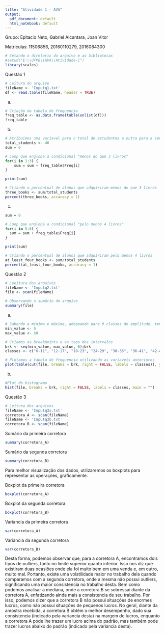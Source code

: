 ---
title: "Atividade 1 - AVA"
output:
  pdf_document: default
  html_notebook: default
---

Grupo: Epitacio Neto, Gabriel Alcantara, Joan Vitor

Matriculas: 11506856, 20160110279, 2016084300


```{r}
# Setando o diretorio do arquivo e as bibliotecas
#setwd("E:\\UFPB\\AVA\\Atividade-1")
library(scales)
```


Questão 1
```{r}
# Leitura do arquivo
fileName <- 'Inputq1.txt'
df <- read.table(fileName, header = TRUE)
```

a)
```{r}
# Criação da tabela de frequencia
freq_table <- as.data.frame(table(unlist(df)))
freq_table
```

b)
```{r}
# Atribuimos uma variavel para o total de estudantes e outra para a soma das frequencias de livros adquiridos
total_students <- 40
sum = 0

# Loop que engloba a condicional "menos do que 3 livros"
for(i in 1:3) {
    sum = sum + freq_table$Freq[i]
}

print(sum)

# Criando o percentual de alunos que adquiriram menos do que 3 livros
three_books <- sum/total_students
percent(three_books, accuracy = 1)

```

c)
```{r}
sum = 0

# Loop que engloba a condicional "pelo menos 4 livros"
for(i in 5:8) {
  sum = sum + freq_table$Freq[i]
}

print(sum)

# Criando o percentual de alunos que adquiriram pelo menos 4 livros
at_least_four_books <- sum/total_students
percent(at_least_four_books, accuracy = 1)
```


Questão 2
```{r}
# Leeitura dos arquivos
fileName <- 'Inputq2.txt'
file <- scan(fileName)

# Observando o sumário do arquivo
summary(file)
```

a)
```{r}
# Sabendo a minima e máxima, adequando para 9 classes de amplitude, temos:
min_value <- 6
max_value <- 60

# Criamos os breakpoints e as tags dos intervalos
brk <- seq(min_value, max_value, 6);brk
classes <- c("6-11", "12-17", "18-23", "24-29", "30-35", "36-41", "42-47", "48-53", "54-60")

# Plotamos a tabela de frequencia utilizando as variaveis anteriores
plot(table(cut(file, breaks = brk, right = FALSE, labels = classes)), ylab = "Freq.")

```

b)
```{r}
#Plot do histograma
hist(file, breaks = brk, right = FALSE, labels = classes, main = "")
```


Questão 3
```{r}
# Leitura dos arquivos
fileName <- 'Inputq3a.txt'
corretora_A <- scan(fileName)
fileName <- 'Inputq3b.txt'
corretora_B <- scan(fileName)
```

Sumário da primeira corretora
```{r}
summary(corretora_A)
```

Sumário da segunda corretora
```{r}
summary(corretora_B)
```

Para melhor visualização dos dados, utilizaremos os boxplots para representar as
operações, graficamente.

Boxplot da primeira corretora
```{r}
boxplot(corretora_A)
```

Boxplot da segunda corretora
```{r}
boxplot(corretora_B)
```

Variancia da primeira corretora
```{r}
var(corretora_A)
```

Variancia da segunda corretora
```{r}
var(corretora_B)
```


Desta forma, podemos observar que, para a corretora A, encontramos dois tipos de
outliers, tanto no limite superior quanto inferior. Isso nos diz que existiram
duas ocasiões onde ela foi muito bem em uma venda e, em outro, muito mal. Portanto,
existe uma volatilidade maior no trabalho dela quando comparamos com a segunda
corretora, onde a mesma não possui outliers, significando uma maior consistencia
no trabalho desta. Bem como podemos analisar a mediana, onde a corretora B se sobressai
diante da corretora A, enfatizando ainda mais a consistencia de seu trabalho. Por isso,
podemos dizer que a corretora B não possui situações de enormes lucros, como não
possui situações de pequenos lucros. No geral, diante da amostra recebida, a corretora B
obtém o melhor desempenho, dado sua consistencia (indicado pela variancia desta) 
na margem de lucros, enquanto a corretora A pode lhe trazer um lucro acima do 
padrão, mas também pode trazer lucros abaixo do padrão (indicado pela variancia
desta).

